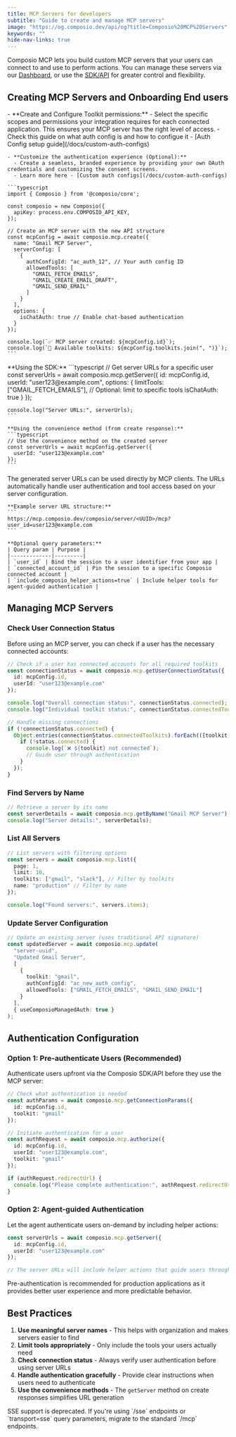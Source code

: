 ```yaml
---
title: MCP Servers for developers
subtitle: "Guide to create and manage MCP servers"
image: "https://og.composio.dev/api/og?title=Composio%20MCP%20Servers"   # image for socials
keywords: ""
hide-nav-links: true
---
```


Composio MCP lets you build custom MCP servers that your users can connect to and use to perform actions.
You can manage these servers via our [Dashboard](https://app.composio.dev), or use the [SDK/API](/api-reference/mcp) for greater control and flexibility.

## Creating MCP Servers and Onboarding End users
<Steps>
  <Step title="Configure Authentication">
    - **Create and Configure Toolkit permissions:**
      - Select the specific scopes and permissions your integration requires for each connected application. This ensures your MCP server has the right level of access.
      - Check this guide on what auth config is and how to configue it - [Auth Config setup guide](/docs/custom-auth-configs)

    - **Customize the authentication experience (Optional):**
      - Create a seamless, branded experience by providing your own OAuth credentials and customizing the consent screens.
      - Learn more here - [Custom auth configs](/docs/custom-auth-configs)
  </Step>
  <Step title="Create and configure an MCP server">
    
    ```typescript
    import { Composio } from '@composio/core';

    const composio = new Composio({
      apiKey: process.env.COMPOSIO_API_KEY,
    });

    // Create an MCP server with the new API structure
    const mcpConfig = await composio.mcp.create({
      name: "Gmail MCP Server",
      serverConfig: [
        {
          authConfigId: "ac_auth_12", // Your auth config ID
          allowedTools: [
            "GMAIL_FETCH_EMAILS",
            "GMAIL_CREATE_EMAIL_DRAFT",
            "GMAIL_SEND_EMAIL"
          ]
        }
      ],
      options: {
        isChatAuth: true // Enable chat-based authentication
      }
    });

    console.log(`✅ MCP server created: ${mcpConfig.id}`);
    console.log(`🔧 Available toolkits: ${mcpConfig.toolkits.join(", ")}`);
    ```
  </Step>
  <Step title="Generate server URLs for users">
    **Using the SDK:**
    ```typescript
    // Get server URLs for a specific user
    const serverUrls = await composio.mcp.getServer({
      id: mcpConfig.id,
      userId: "user123@example.com",
      options: {
        limitTools: ["GMAIL_FETCH_EMAILS"], // Optional: limit to specific tools
        isChatAuth: true
      }
    });

    console.log("Server URLs:", serverUrls);
    ```

    **Using the convenience method (from create response):**
    ```typescript
    // Use the convenience method on the created server
    const serverUrls = await mcpConfig.getServer({
      userId: "user123@example.com"
    });
    ```
  </Step>
  <Step title="Client applications connect to the server">
    The generated server URLs can be used directly by MCP clients. The URLs automatically handle user authentication and tool access based on your server configuration.

    **Example server URL structure:**
    ```
    https://mcp.composio.dev/composio/server/<UUID>/mcp?user_id=user123@example.com
    ```

    **Optional query parameters:**
    | Query param | Purpose |
    |-------------|---------|
    | `user_id` | Bind the session to a user identifier from your app |
    | `connected_account_id` | Pin the session to a specific Composio connected account |
    | `include_composio_helper_actions=true` | Include helper tools for agent-guided authentication |
  </Step>
</Steps>

## Managing MCP Servers

### Check User Connection Status

Before using an MCP server, you can check if a user has the necessary connected accounts:

```typescript
// Check if a user has connected accounts for all required toolkits
const connectionStatus = await composio.mcp.getUserConnectionStatus({
  id: mcpConfig.id,
  userId: "user123@example.com"
});

console.log("Overall connection status:", connectionStatus.connected);
console.log("Individual toolkit status:", connectionStatus.connectedToolkits);

// Handle missing connections
if (!connectionStatus.connected) {
  Object.entries(connectionStatus.connectedToolkits).forEach(([toolkit, status]) => {
    if (!status.connected) {
      console.log(`❌ ${toolkit} not connected`);
      // Guide user through authentication
    }
  });
}
```

### Find Servers by Name

```typescript
// Retrieve a server by its name
const serverDetails = await composio.mcp.getByName("Gmail MCP Server");
console.log("Server details:", serverDetails);
```

### List All Servers

```typescript
// List servers with filtering options
const servers = await composio.mcp.list({
  page: 1,
  limit: 10,
  toolkits: ["gmail", "slack"], // Filter by toolkits
  name: "production" // Filter by name
});

console.log("Found servers:", servers.items);
```

### Update Server Configuration

```typescript
// Update an existing server (uses traditional API signature)
const updatedServer = await composio.mcp.update(
  "server-uuid",
  "Updated Gmail Server",
  [
    {
      toolkit: "gmail",
      authConfigId: "ac_new_auth_config",
      allowedTools: ["GMAIL_FETCH_EMAILS", "GMAIL_SEND_EMAIL"]
    }
  ],
  { useComposioManagedAuth: true }
);
```

## Authentication Configuration

### Option 1: Pre-authenticate Users (Recommended)

Authenticate users upfront via the Composio SDK/API before they use the MCP server:

```typescript
// Check what authentication is needed
const authParams = await composio.mcp.getConnectionParams({
  id: mcpConfig.id,
  toolkit: "gmail"
});

// Initiate authentication for a user
const authRequest = await composio.mcp.authorize({
  id: mcpConfig.id,
  userId: "user123@example.com",
  toolkit: "gmail"
});

if (authRequest.redirectUrl) {
  console.log("Please complete authentication:", authRequest.redirectUrl);
}
```

### Option 2: Agent-guided Authentication

Let the agent authenticate users on-demand by including helper actions:

```typescript
const serverUrls = await composio.mcp.getServer({
  id: mcpConfig.id,
  userId: "user123@example.com"
});

// The server URLs will include helper actions that guide users through authentication
```

<Tip>
Pre-authentication is recommended for production applications as it provides better user experience and more predictable behavior.
</Tip>

## Best Practices

1. **Use meaningful server names** - This helps with organization and makes servers easier to find
2. **Limit tools appropriately** - Only include the tools your users actually need
3. **Check connection status** - Always verify user authentication before using server URLs
4. **Handle authentication gracefully** - Provide clear instructions when users need to authenticate
5. **Use the convenience methods** - The `getServer` method on create responses simplifies URL generation

<Warning>
SSE support is deprecated. If you're using `/sse` endpoints or `transport=sse` query parameters, migrate to the standard `/mcp` endpoints.
</Warning>

